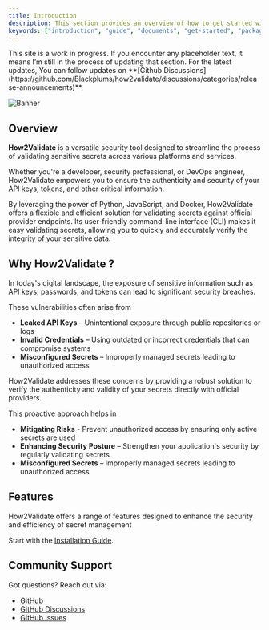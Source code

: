 ```yaml
---
title: Introduction
description: This section provides an overview of how to get started with the Documents, How2Validate Starter Kit.
keywords: ["introduction", "guide", "documents", "get-started", "package-manager"]
---
```


<Note title="Note" type="warning">
  This site is a work in progress. If you encounter any placeholder text, 
  it means I’m still in the process of updating that section. 
  For the latest updates, You can follow updates on **[Github Discussions](https://github.com/Blackplums/how2validate/discussions/categories/release-announcements)**.
</Note>

![Banner](/images/banner.png "Documents")

## Overview

**How2Validate** is a versatile security tool designed to streamline the process of validating sensitive secrets across various platforms and services.

Whether you're a developer, security professional, or DevOps engineer, How2Validate empowers you to ensure the authenticity and security of your API keys, tokens, and other critical information.

By leveraging the power of Python, JavaScript, and Docker, How2Validate offers a flexible and efficient solution for validating secrets against official provider endpoints. Its user-friendly command-line interface (CLI) makes it easy validating secrets, allowing you to quickly and accurately verify the integrity of your sensitive data.


## Why How2Validate ?

In today's digital landscape, the exposure of sensitive information such as API keys, passwords, and tokens can lead to significant security breaches. 

These vulnerabilities often arise from

- **Leaked API Keys** – Unintentional exposure through public repositories or logs
- **Invalid Credentials** – Using outdated or incorrect credentials that can compromise systems
- **Misconfigured Secrets** –  Improperly managed secrets leading to unauthorized access

How2Validate addresses these concerns by providing a robust solution to verify the authenticity and validity of your secrets directly with official providers. 

This proactive approach helps in

- **Mitigating Risks** - Prevent unauthorized access by ensuring only active secrets are used
- **Enhancing Security Posture** – Strengthen your application's security by regularly validating secrets
- **Misconfigured Secrets** –  Improperly managed secrets leading to unauthorized access


## Features

How2Validate offers a range of features designed to enhance the security and efficiency of secret management


<CardGrid>
  <Card
    title="Validate API Keys, Passwords, and Sensitive Information"
    description="Interacts with official provider authentication endpoints to ensure the authenticity of secrets"
  />
  <Card
    title="Cross-Platform Support"
    description="Available for Python, and Docker environments"
  />
  <Card
    title="Easy to Use"
    description="Simplifies secret validation with straightforward commands and functions"
  />
  <Card
    title="Real-Time Feedback"
    description="Instantly know the status of your secrets — whether they are active or not"
  />
  <Card
    title="Detailed Reporting (Alpha Feature)"
    description="Receive comprehensive reports on secret validation"
  />
  <Card
    title="Updating Providers"
    description="Keep the tool up-to-date with the latest secret providers and their secret types"
  />
</CardGrid>

Start with the [Installation Guide](/docs/introduction/installation).

## Community Support

Got questions? Reach out via:

- [GitHub](https://github.com/Blackplums/how2validate)
- [GitHub Discussions](https://github.com/Blackplums/how2validate/discussions/categories/release-announcements)
- [GitHub Issues](https://github.com/Blackplums/how2validate/issues)
